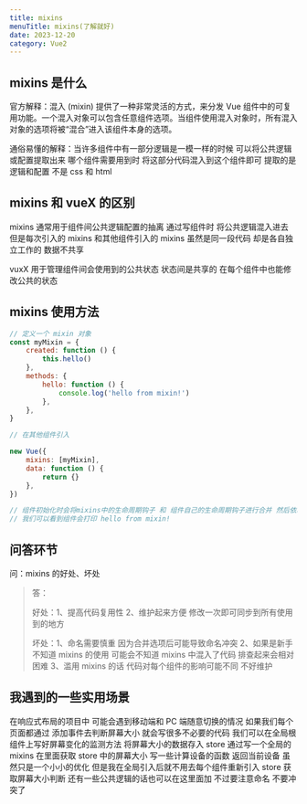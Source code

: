 ```yaml
---
title: mixins
menuTitle: mixins(了解就好)
date: 2023-12-20
category: Vue2
---
```


## mixins 是什么

官方解释：混入 (mixin) 提供了一种非常灵活的方式，来分发 Vue 组件中的可复用功能。一个混入对象可以包含任意组件选项。当组件使用混入对象时，所有混入对象的选项将被“混合”进入该组件本身的选项。

通俗易懂的解释：当许多组件中有一部分逻辑是一模一样的时候 可以将公共逻辑或配置提取出来 哪个组件需要用到时 将这部分代码混入到这个组件即可 提取的是逻辑和配置 不是 css 和 html

## mixins 和 vueX 的区别

mixins 通常用于组件间公共逻辑配置的抽离 通过写组件时 将公共逻辑混入进去 但是每次引入的 mixins 和其他组件引入的 mixins 虽然是同一段代码 却是各自独立工作的 数据不共享

vuxX 用于管理组件间会使用到的公共状态 状态间是共享的 在每个组件中也能修改公共的状态

## mixins 使用方法

```js
// 定义一个 mixin 对象
const myMixin = {
	created: function () {
		this.hello()
	},
	methods: {
		hello: function () {
			console.log('hello from mixin!')
		},
	},
}

// 在其他组件引入

new Vue({
	mixins: [myMixin],
	data: function () {
		return {}
	},
})

// 组件初始化时会将mixins中的生命周期钩子 和 组件自己的生命周期钩子进行合并 然后依次执行
// 我们可以看到组件会打印 hello from mixin!
```

## 问答环节

问：mixins 的好处、坏处

> 答：
>
> 好处：1、提高代码复用性 2、维护起来方便 修改一次即可同步到所有使用到的地方
>
> 坏处：1、命名需要慎重 因为合并选项后可能导致命名冲突 2、如果是新手不知道 mixins 的使用 可能会不知道 mixins 中混入了代码 排查起来会相对困难 3、滥用 mixins 的话 代码对每个组件的影响可能不同 不好维护

## 我遇到的一些实用场景

在响应式布局的项目中 可能会遇到移动端和 PC 端随意切换的情况 如果我们每个页面都通过 添加事件去判断屏幕大小 就会写很多不必要的代码 我们可以在全局根组件上写好屏幕变化的监测方法 将屏幕大小的数据存入 store 通过写一个全局的 mixins 在里面获取 store 中的屏幕大小 写一些计算设备的函数 返回当前设备 虽然只是一个小小的优化 但是我在全局引入后就不用去每个组件重新引入 store 获取屏幕大小判断 还有一些公共逻辑的话也可以在这里面加 不过要注意命名 不要冲突了
